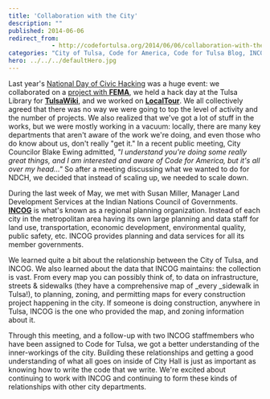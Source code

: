 ```yaml
---
title: 'Collaboration with the City'
description: ""
published: 2014-06-06
redirect_from: 
            - http://codefortulsa.org/2014/06/06/collaboration-with-the-city/
categories: "City of Tulsa, Code for America, Code for Tulsa Blog, INCOG, National Day of Civic Hacking, NDCH"
hero: ../../../defaultHero.jpg
---
```

Last year's [National Day of Civic Hacking](http://codefortulsa.org/2013/06/06/national-day-of-civic-hacking-updates/) was a huge event: we collaborated on a [project with **FEMA**](http://opensar.us/about/ "OpenSAR"), we held a hack day at the Tulsa Library for **[TulsaWiki](http://localwiki.net/tulsa/)**, and we worked on **[LocalTour](http://codefortulsa.github.com/localtour "LocalTour")**. We all collectively agreed that there was no way we were going to top the level of activity and the number of projects. We also realized that we've got a lot of stuff in the works, but we were mostly working in a vacuum: locally, there are many key departments that aren't aware of the work we're doing, and even those who do know about us, don't really "get it." In a recent public meeting, City Councilor Blake Ewing admitted, _"I understand you're doing some really great things, and I am interested and aware of Code for America, but it's all over my head..."_ So after a meeting discussing what we wanted to do for NDCH, we decided that instead of scaling up, we needed to scale down.

During the last week of May, we met with Susan Miller, Manager Land Development Services at the Indian Nations Council of Governments. [**INCOG**](http://www.incog.org/ "INCOG") is what's known as a regional planning organization. Instead of each city in the metropolitan area having its own large planning and data staff for land use, transportation, economic development, environmental quality, public safety, etc. INCOG provides planning and data services for all its member governments.

We learned quite a bit about the relationship between the City of Tulsa, and INCOG. We also learned about the data that INCOG maintains: the collection is vast. From every map you can possibly think of, to data on infrastructure, streets & sidewalks (they have a comprehensive map of \_every \_sidewalk in Tulsa!), to planning, zoning, and permitting maps for every construction project happening in the city. If someone is doing construction, anywhere in Tulsa, INCOG is the one who provided the map, and zoning information about it.

Through this meeting, and a follow-up with two INCOG staffmembers who have been assigned to Code for Tulsa, we got a better understanding of the inner-workings of the city. Building these relationships and getting a good understanding of what all goes on inside of City Hall is just as important as knowing how to write the code that we write. We're excited about continuing to work with INCOG and continuing to form these kinds of relationships with other city departments.
